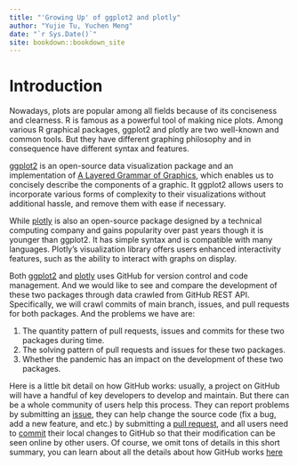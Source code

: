 ```yaml
--- 
title: "'Growing Up' of ggplot2 and plotly"
author: "Yujie Tu, Yuchen Meng"
date: "`r Sys.Date()`"
site: bookdown::bookdown_site
---
```


# Introduction

Nowadays, plots are popular among all fields because of its conciseness and clearness. R is famous as a powerful tool of making nice plots. Among various R graphical packages, ggplot2 and plotly are two well-known and common tools. But they have different graphing philosophy and in consequence have different syntax and features. 

[ggplot2](https://ggplot2.tidyverse.org/) is an open-source data visualization package and an implementation of [A Layered Grammar of Graphics](https://vita.had.co.nz/papers/layered-grammar.pdf), which enables us to concisely describe the components of a graphic. It ggplot2 allows users to incorporate various forms of complexity to their visualizations without additional hassle, and remove them with ease if necessary.   

While [plotly](https://plotly.com/r/) is also an open-source package designed by a technical computing company and gains popularity over past years though it is younger than ggplot2. It has simple syntax and is compatible with many languages. Plotly’s visualization library offers users enhanced interactivity features, such as the ability to interact with graphs on display.

Both [ggplot2](https://github.com/tidyverse/ggplot2) and [plotly](https://github.com/plotly/plotly.R) uses GitHub for version control and code management. And we would like to see and compare the development of these two packages through data crawled from GitHub REST API. Specifically, we will crawl commits of main branch, issues, and pull requests for both packages. And the problems we have are:  

1) The quantity pattern of pull requests, issues and commits for these two packages during time.  
2) The solving pattern of pull requests and issues for these two packages.  
3) Whether the pandemic has an impact on the development of these two packages.  

Here is a little bit detail on how GitHub works: usually, a project on GitHub will have a handful of key developers to develop and maintain. But there can be a whole community of users help this process. They can report problems by submitting an [issue](https://docs.github.com/en/issues), they can help change the source code (fix a bug, add a new feature, and etc.) by submitting a [pull request](https://docs.github.com/en/pull-requests), and all users need to [commit](https://docs.github.com/en/pull-requests/committing-changes-to-your-project) their local changes to GitHub so that their modification can be seen online by other users. Of course, we omit tons of details in this short summary, you can learn about all the details about how GitHub works [here](https://docs.github.com/en/get-started) 
